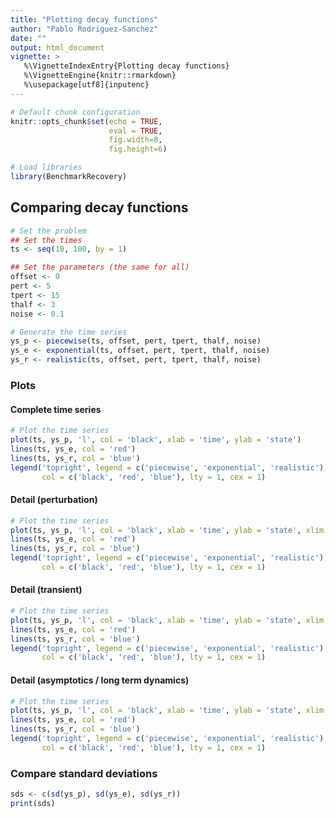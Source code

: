 ```yaml
---
title: "Plotting decay functions"
author: "Pablo Rodriguez-Sanchez"
date: ""
output: html_document
vignette: >
   %\VignetteIndexEntry{Plotting decay functions}
   %\VignetteEngine{knitr::rmarkdown}
   %\usepackage[utf8]{inputenc}
---
```


```r
# Default chunk configuration
knitr::opts_chunk$set(echo = TRUE, 
                      eval = TRUE, 
                      fig.width=8, 
                      fig.height=6) 

# Load libraries
library(BenchmarkRecovery)
```

## Comparing decay functions

```r
# Set the problem
## Set the times
ts <- seq(10, 100, by = 1)

## Set the parameters (the same for all)
offset <- 0
pert <- 5
tpert <- 15
thalf <- 3
noise <- 0.1

# Generate the time series
ys_p <- piecewise(ts, offset, pert, tpert, thalf, noise)
ys_e <- exponential(ts, offset, pert, tpert, thalf, noise)
ys_r <- realistic(ts, offset, pert, tpert, thalf, noise)
```

### Plots

#### Complete time series

```r
# Plot the time series
plot(ts, ys_p, 'l', col = 'black', xlab = 'time', ylab = 'state')
lines(ts, ys_e, col = 'red')
lines(ts, ys_r, col = 'blue')
legend('topright', legend = c('piecewise', 'exponential', 'realistic'),
       col = c('black', 'red', 'blue'), lty = 1, cex = 1)
```

#### Detail (perturbation)

```r
# Plot the time series
plot(ts, ys_p, 'l', col = 'black', xlab = 'time', ylab = 'state', xlim = c(tpert - thalf, tpert + thalf))
lines(ts, ys_e, col = 'red')
lines(ts, ys_r, col = 'blue')
legend('topright', legend = c('piecewise', 'exponential', 'realistic'),
       col = c('black', 'red', 'blue'), lty = 1, cex = 1)
```

#### Detail (transient)

```r
# Plot the time series
plot(ts, ys_p, 'l', col = 'black', xlab = 'time', ylab = 'state', xlim = c(tpert, tpert + 7*thalf))
lines(ts, ys_e, col = 'red')
lines(ts, ys_r, col = 'blue')
legend('topright', legend = c('piecewise', 'exponential', 'realistic'),
       col = c('black', 'red', 'blue'), lty = 1, cex = 1)
```

#### Detail (asymptotics / long term dynamics)

```r
# Plot the time series
plot(ts, ys_p, 'l', col = 'black', xlab = 'time', ylab = 'state', xlim = c(0.5*max(ts), max(ts)), ylim = c(-4*noise, 4*noise))
lines(ts, ys_e, col = 'red')
lines(ts, ys_r, col = 'blue')
legend('topright', legend = c('piecewise', 'exponential', 'realistic'),
       col = c('black', 'red', 'blue'), lty = 1, cex = 1)
```

### Compare standard deviations

```r
sds <- c(sd(ys_p), sd(ys_e), sd(ys_r))
print(sds)
```
